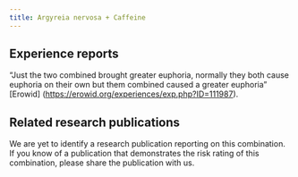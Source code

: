 ---
title: Argyreia nervosa + Caffeine
---
## Experience reports

“Just the two combined brought greater euphoria, normally they both cause euphoria on their own but them combined caused a greater euphoria” [Erowid] (https://erowid.org/experiences/exp.php?ID=111987).

## Related research publications

We are yet to identify a research publication reporting on this combination. If you know of a publication that demonstrates the risk rating of this combination, please share the publication with us.


